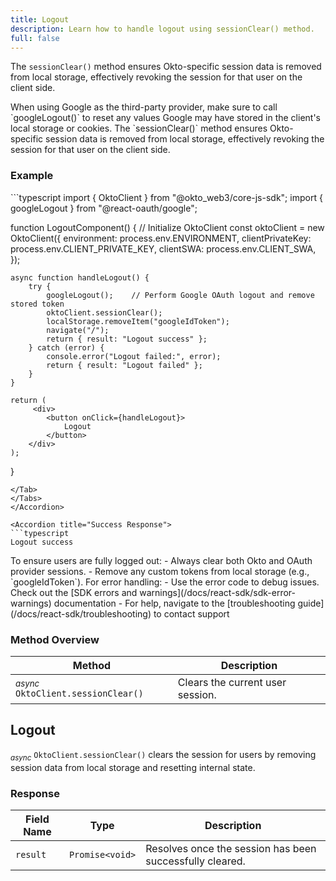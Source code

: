 ```yaml
---
title: Logout
description: Learn how to handle logout using sessionClear() method.
full: false
---
```



<AIMarkdownComponent isIndex={false} />

The `sessionClear()` method ensures Okto-specific session data is removed from local storage, effectively revoking the session for that user on the client side.

<Callout title="Note" type="tip">
When using Google as the third-party provider, make sure to call `googleLogout()` to reset any values Google may have stored in the client's local storage or cookies. The `sessionClear()` method ensures Okto-specific session data is removed from local storage, effectively revoking the session for that user on the client side.
</Callout>

### Example

<Accordions defaultValue="Usage">
<Accordion title="Usage">
<Tabs items={['TypeScript']}>
<Tab value="TypeScript">
```typescript
import { OktoClient } from "@okto_web3/core-js-sdk";
import { googleLogout } from "@react-oauth/google";


function LogoutComponent() {
        // Initialize OktoClient
    const oktoClient = new OktoClient({
        environment: process.env.ENVIRONMENT,
        clientPrivateKey: process.env.CLIENT_PRIVATE_KEY,
        clientSWA: process.env.CLIENT_SWA,
    });

    async function handleLogout() {
        try {
            googleLogout();    // Perform Google OAuth logout and remove stored token
            oktoClient.sessionClear();  
            localStorage.removeItem("googleIdToken");
            navigate("/");
            return { result: "Logout success" };
        } catch (error) {
            console.error("Logout failed:", error);
            return { result: "Logout failed" };
        }
    }

    return (
         <div>
            <button onClick={handleLogout}> 
                Logout 
            </button>
        </div>
    );
}
```
</Tab>
</Tabs>
</Accordion>

<Accordion title="Success Response">
```typescript
Logout success
```
</Accordion>
</Accordions>

<Callout title="Best Practice" type="info"> 
    To ensure users are fully logged out: 
    - Always clear both Okto and OAuth provider sessions.
    - Remove any custom tokens from local storage (e.g., `googleIdToken`).
</Callout>

<Callout title="Note" type="info">
For error handling:
- Use the error code to debug issues. Check out the [SDK errors and warnings](/docs/react-sdk/sdk-error-warnings) documentation
- For help, navigate to the [troubleshooting guide](/docs/react-sdk/troubleshooting) to contact support
</Callout>

### Method Overview

| Method | Description |
|---------|-------------|
| <sub><i>async</i></sub> `OktoClient.sessionClear()` | Clears the current user session.  |

<div className="method-box">

## Logout

<sub><i>async</i></sub> `OktoClient.sessionClear()` clears the session for users by removing session data from local storage and resetting internal state.

### Response

<Callout title="Success Response">

| Field Name | Type | Description |
|------------|------|-------------|
| `result` | `Promise<void>` |Resolves once the session has been successfully cleared. |

</Callout>

</div>